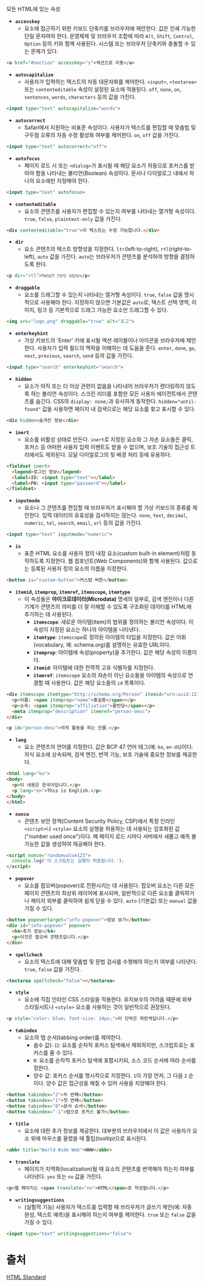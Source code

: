 모든 HTML에 있는 속성

- **`accesskey`**
    - 요소에 접근하기 위한 키보드 단축키를 브라우저에 제안한다. 값은 인쇄 가능한 단일 문자여야 한다. 운영체제 및 브라우저 조합에 따라 `Alt`, `Shift`, `Control`, `Option` 등의 키와 함께 사용된다. 시스템 또는 브라우저 단축키와 충돌할 수 있는 문제가 있다.
```html
<a href="#section" accesskey="s">섹션으로 이동</a>
```
- **`autocapitalize`**
    - 사용자가 입력하는 텍스트의 자동 대문자화를 제어한다. `<input>`, `<textarea>` 또는 `contenteditable` 속성이 설정된 요소에 적용된다. `off`, `none`, `on`, `sentences`, `words`, `characters` 등의 값을 가진다.
```html
<input type="text" autocapitalize="words">
```
- **`autocorrect`**
    - Safari에서 지원하는 비표준 속성이다. 사용자가 텍스트를 편집할 때 맞춤법 및 구두점 오류의 자동 수정 활성화 여부를 제어한다. `on`, `off` 값을 가진다.
```html
<input type="text" autocorrect="off">
```
- **`autofocus`**
    - 페이지 로드 시 또는 `<dialog>`가 표시될 때 해당 요소가 자동으로 포커스를 받아야 함을 나타내는 불리언(Boolean) 속성이다. 문서나 다이얼로그 내에서 하나의 요소에만 지정해야 한다.
```html
<input type="text" autofocus>
```
- **`contenteditable`**
    - 요소의 콘텐츠를 사용자가 편집할 수 있는지 여부를 나타내는 열거형 속성이다. `true`, `false`, `plaintext-only` 값을 가진다.
```html
<div contenteditable="true">이 텍스트는 수정 가능합니다.</div>
```
- **`dir`**
    - 요소 콘텐츠의 텍스트 방향성을 지정한다. `ltr`(left-to-right), `rtl`(right-to-left), `auto` 값을 가진다. `auto`는 브라우저가 콘텐츠를 분석하여 방향을 결정하도록 한다.
```html
<p dir="rtl">טקסט מימין לשמאל</p>
```
- **`draggable`**
    - 요소를 드래그할 수 있는지 나타내는 열거형 속성이다. `true`, `false` 값을 명시적으로 사용해야 한다. 지정하지 않으면 기본값은 `auto`로, 텍스트 선택 영역, 이미지, 링크 등 기본적으로 드래그 가능한 요소만 드래그할 수 있다.
```html
<img src="logo.png" draggable="true" alt="로고">
```
- **`enterkeyhint`**
    - 가상 키보드의 'Enter' 키에 표시될 액션 레이블이나 아이콘을 브라우저에 제안한다. 사용자가 입력 필드의 맥락을 이해하는 데 도움을 준다. `enter`, `done`, `go`, `next`, `previous`, `search`, `send` 등의 값을 가진다.
```html
<input type="search" enterkeyhint="search">
```
- **`hidden`**
    - 요소가 아직 또는 더 이상 관련이 없음을 나타내어 브라우저가 렌더링하지 않도록 하는 불리언 속성이다. 스크린 리더를 포함한 모든 사용자 에이전트에서 콘텐츠를 숨긴다. CSS의 `display: none;`과 유사하게 동작한다. `hidden="until-found"` 값을 사용하면 페이지 내 검색으로는 해당 요소를 찾고 표시할 수 있다.
```html
<div hidden>숨겨진 정보</div>
```
- **`inert`**
    - 요소를 비활성 상태로 만든다. `inert`로 지정된 요소와 그 자손 요소들은 클릭, 포커스 등 어떠한 사용자 입력 이벤트도 받을 수 없으며, 보조 기술의 접근성 트리에서도 제외된다. 모달 다이얼로그의 뒷 배경 처리 등에 유용하다.
```html
<fieldset inert>
  <legend>로그인 정보</legend>
  <label>ID: <input type="text"></label>
  <label>PW: <input type="password"></label>
</fieldset>
```

- **`inputmode`**
    - 요소나 그 콘텐츠를 편집할 때 브라우저가 표시해야 할 가상 키보드의 종류를 제안한다. 입력 데이터의 유효성을 검사하지는 않는다. `none`, `text`, `decimal`, `numeric`, `tel`, `search`, `email`, `url` 등의 값을 가진다.
```html
<input type="text" inputmode="numeric">
```
- **`is`**
    - 표준 HTML 요소를 사용자 정의 내장 요소(custom built-in element)처럼 동작하도록 지정한다. 웹 컴포넌트(Web Components)와 함께 사용된다. 값으로는 등록된 사용자 정의 요소의 이름을 지정한다.
```html
<button is="custom-button">커스텀 버튼</button>
```
- **`itemid`, `itemprop`, `itemref`, `itemscope`, `itemtype`**
    - 이 속성들은 **마이크로데이터(Microdata)** 명세의 일부로, 검색 엔진이나 다른 기계가 콘텐츠의 의미를 더 잘 이해할 수 있도록 구조화된 데이터를 HTML에 추가하는 데 사용된다.
        - **`itemscope`**: 새로운 아이템(item)의 범위를 정의하는 불리언 속성이다. 이 속성이 지정된 요소는 하나의 아이템을 나타낸다.
        - **`itemtype`**: `itemscope`로 정의된 아이템의 타입을 지정한다. 값은 어휘(vocabulary, 예: schema.org)를 설명하는 유효한 URL이다.
        - **`itemprop`**: 아이템에 속성(property)을 추가한다. 값은 해당 속성의 이름이다.
        - **`itemid`**: 아이템에 대한 전역적 고유 식별자를 지정한다.
        - **`itemref`**: `itemscope` 요소의 자손이 아닌 요소들을 아이템의 속성으로 연결할 때 사용한다. 값은 해당 요소들의 `id` 목록이다.
```html
<div itemscope itemtype="http://schema.org/Person" itemid="urn:uuid:12345">
  <p>이름: <span itemprop="name">홍길동</span></p>
  <p>소속: <span itemprop="affiliation">활빈당</span></p>
  <meta itemprop="description" itemref="person-desc">
</div>

<p id="person-desc">의적 활동을 하는 인물.</p>
```
- **`lang`**
    - 요소 콘텐츠의 언어를 지정한다. 값은 BCP 47 언어 태그(예: `ko`, `en-US`)이다. 자식 요소에 상속되며, 검색 엔진, 번역 기능, 보조 기술에 중요한 정보를 제공한다.
```html
<html lang="ko">
<body>
  <p>이 내용은 한국어입니다.</p>
  <p lang="en">This is English.</p>
</body>
</html>
```
- **`nonce`**
    - 콘텐츠 보안 정책(Content Security Policy, CSP)에서 특정 인라인 `<script>`나 `<style>` 요소의 실행을 허용하는 데 사용되는 암호화된 값("number used once")이다. 매 페이지 로드 시마다 서버에서 새롭고 예측 불가능한 값을 생성하여 제공해야 한다.
```html
<script nonce="randomvalue123">
  console.log('이 스크립트는 실행이 허용됩니다.');
</script>
```
- **`popover`**
    - 요소를 팝오버(popover)로 전환시키는 데 사용된다. 팝오버 요소는 다른 모든 페이지 콘텐츠의 최상위 레이어에 표시되며, 일반적으로 다른 요소를 클릭하거나 페이지 외부를 클릭하여 쉽게 닫을 수 있다. `auto` (기본값) 또는 `manual` 값을 가질 수 있다.
```html
<button popovertarget="info-popover">정보 보기</button>
<div id="info-popover" popover>
  <h4>추가 정보</h4>
  <p>이것은 팝오버 콘텐츠입니다.</p>
</div>
```
- **`spellcheck`**
    - 요소의 텍스트에 대해 맞춤법 및 문법 검사를 수행해야 하는지 여부를 나타낸다. `true`, `false` 값을 가진다.
```html
<textarea spellcheck="false"></textarea>
```
- **`style`**
    - 요소에 직접 인라인 CSS 스타일을 적용한다. 유지보수의 어려움 때문에 외부 스타일시트나 `<style>` 요소를 사용하는 것이 일반적으로 권장된다.
```html
<p style="color: blue; font-size: 14px;">이 단락은 파란색입니다.</p>
```
- **`tabindex`**
    - 요소의 탭 순서(tabbing order)를 제어한다.
        - 음수 값(`-1`): 요소를 순차적 포커스 탐색에서 제외하지만, 스크립트로는 포커스를 줄 수 있다.
        - `0`: 요소를 순차적 포커스 탐색에 포함시키되, 소스 코드 순서에 따라 순서를 정한다.
        - 양수 값: 포커스 순서를 명시적으로 지정한다. `1`이 가장 먼저, 그 다음 `2` 순이다. 양수 값은 접근성을 해칠 수 있어 사용을 지양해야 한다.
```html
<button tabindex="2">두 번째</button>
<button tabindex="1">첫 번째</button>
<button tabindex="0">문서 순서</button>
<button tabindex="-1">탭으로 포커스 불가</button>
```
- **`title`**
    - 요소에 대한 추가 정보를 제공한다. 대부분의 브라우저에서 이 값은 사용자가 요소 위에 마우스를 올렸을 때 툴팁(tooltip)으로 표시된다.
```html
<abbr title="World Wide Web">WWW</abbr>
```
- **`translate`**
    - 페이지가 지역화(localization)될 때 요소의 콘텐츠를 번역해야 하는지 여부를 나타낸다. `yes` 또는 `no` 값을 가진다.
```html
<p>웹 페이지는 <span translate="no">HTML</span>로 작성됩니다.</p>
```
- **`writingsuggestions`**
    - (실험적 기능) 사용자가 텍스트를 입력할 때 브라우저가 글쓰기 제안(예: 자동 완성, 텍스트 예측)을 표시해야 하는지 여부를 제어한다. `true` 또는 `false` 값을 가질 수 있다.
```html
<input type="text" writingsuggestions="false">
```
# 출처
[HTML Standard](https://html.spec.whatwg.org/multipage/dom.html#global-attributes)
